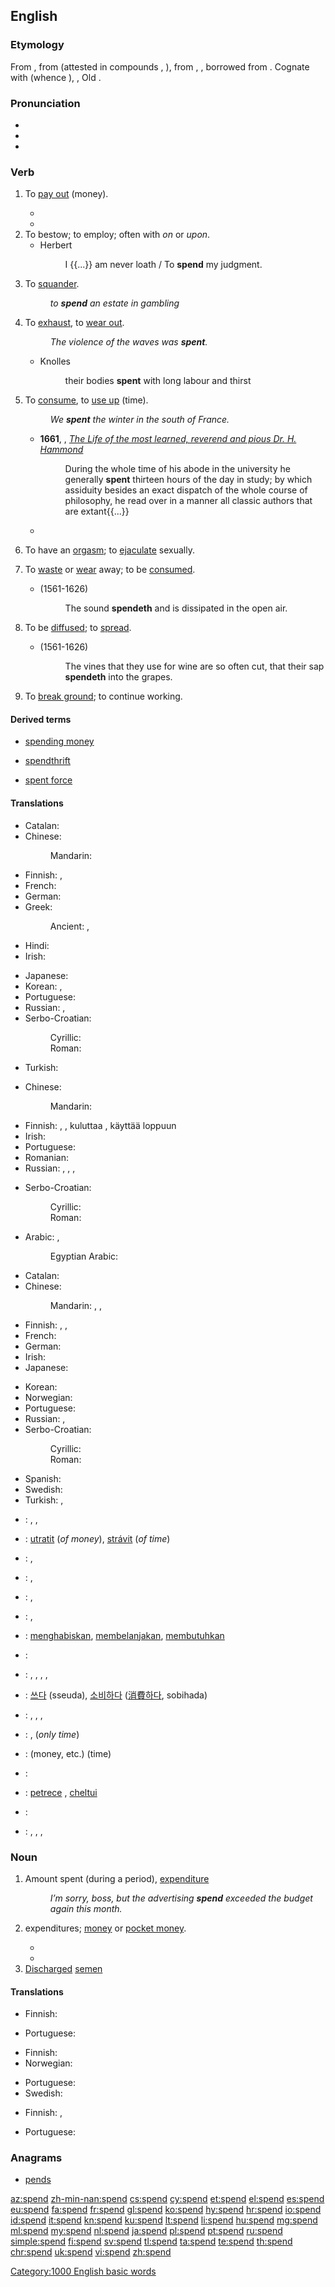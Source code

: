 ==English==

===Etymology===
From {{etyl|enm|en}} {{term|spenden|lang=enm}}, from {{etyl|ang|en}} {{term/t|ang|*spendan}} (attested in compounds {{term/t|ang|āspendan||to spend}}, {{term|forspendan||to use up, consume|lang=ang}}), from {{etyl|gem-pro|en}} {{term/t|gem-pro|*spendaną}}, {{term/t|gem-pro|*spendōną||to spend}}, borrowed from {{etyl|la|en}} {{term/t|la|expendere||to weigh out}}. Cognate with {{etyl|goh|-}} {{term/t|goh|spentōn||to consume, use, spend}} (whence {{etyl|de|-}} {{term|spenden||to donate, provide|lang=de}}), {{etyl|dum|-}} {{term|spenden||to spend, dedicate|lang=nl}}, Old {{etyl|is|-}} {{term|spenna||to spend|lang=is}}.

===Pronunciation===
* {{IPA|/spɛnd/}}
* {{audio|en-us-spend.ogg|Audio (US)|lang=en}}
* {{rhymes|ɛnd}}

===Verb===
{{en-verb|spends|spending|spent}}

# To [[pay out]] (money).
#: {{usex|He '''spends''' far more on gambling than he does on living proper.|lang=en}}
#* {{quote-book|year=1913|author={{w|Joseph C. Lincoln}}
|title=[http://openlibrary.org/works/OL5535161W Mr. Pratt's Patients]|chapter=1
|passage=Then there came a reg'lar terror of a sou'wester same as you don't get one summer in a thousand, and blowed the shanty flat and ripped about half of the weir poles out of the sand. We '''spent''' consider'ble money getting 'em reset, and then a swordfish got into the pound and tore the nets all to slathers, right in the middle of the squiteague season.}}
#* {{quote-magazine|date=2013-05-25|volume=407|issue=8837|page=74|magazine={{w|The Economist}}
|title=[http://www.economist.com/news/science-and-technology/21578357-plan-assess-peoples-personal-characteristics-their-twitter-streams-no No hiding place]
|passage=In America alone, people '''spent''' $170 billion on “direct marketing”—junk mail of both the physical and electronic varieties—last year. Yet of those who received unsolicited adverts through the post, only 3% bought anything as a result.}}
# To bestow; to employ; often with ''on'' or ''upon''.
#* Herbert
#*: I {{...}} am never loath / To '''spend''' my judgment.
# {{cx|dated|lang=en}} To [[squander]].
#: ''to '''spend''' an estate in gambling''
# To [[exhaust]], to [[wear out]].
#: ''The violence of the waves was '''spent'''.''
#* Knolles
#*: their bodies '''spent''' with long labour and thirst
# To [[consume]], to [[use up]] (time).
#: {{usex|My sister usually '''spends''' her free time in nightclubs.|lang=en}}
#: ''We '''spent''' the winter in the south of France.''
#* '''1661''', {{w|John Fell (bishop)|John Fell}}, ''[http://archive.org/stream/a615775104worduoft/a615775104worduoft_djvu.txt The Life of the most learned, reverend and pious Dr. H. Hammond]''
#*: During the whole time of his abode in the university he generally '''spent''' thirteen hours of the day in study; by which assiduity besides an exact dispatch of the whole course of philosophy, he read over in a manner all classic authors that are extant{{...}}
#* {{quote-magazine|year=2013|month=July-August|author={{w|Henry Petroski}}
|title=[http://www.americanscientist.org/issues/pub/2013/4/geothermal-energy Geothermal Energy]
|volume=101|issue=4|magazine={{w|American Scientist}}
|passage=Energy has seldom been found where we need it when we want it. Ancient nomads, wishing to ward off the evening chill and enjoy a meal around a campfire, had to collect wood and then '''spend''' time and effort coaxing the heat of friction out from between sticks to kindle a flame.}}
# {{context|dated|intransitive|lang=en}} To have an [[orgasm]]; to [[ejaculate]] sexually.
# {{context|intransitive|lang=en}} To [[waste]] or [[wear]] away; to be [[consume]]d.
#: {{usex|Energy '''spends''' in the using of it.|lang=en}}
#* {{w|Francis Bacon}} (1561-1626)
#*: The sound '''spendeth''' and is dissipated in the open air.
# To be [[diffuse]]d; to [[spread]].
#* {{w|Francis Bacon}} (1561-1626)
#*: The vines that they use for wine are so often cut, that their sap '''spendeth''' into the grapes.
# {{context|mining|lang=en}} To [[break ground]]; to continue working.

====Derived terms====
{{rel-top3|Terms derived from ''spend'' (verb)}}
* [[spending money]]
{{rel-mid3}}
* [[spendthrift]]
{{rel-mid3}}
* [[spent force]]
{{rel-bottom}}

====Translations====
{{trans-top|to pay out}}
* Catalan: {{t+|ca|gastar}}
* Chinese:
*: Mandarin: {{t+|cmn|花|tr=huā|sc=Hani}}
* Finnish: {{t+|fi|kuluttaa}}, {{t+|fi|käyttää}}
* French: {{t+|fr|dépenser}}
* German: {{t+|de|ausgeben}}
* Greek: {{t+|el|ξοδεύω|sc=Grek}}
*: Ancient: {{t|grc|ἀναλίσκω|sc=polytonic}}, {{t|grc|δαπανάω|sc=polytonic}}
* Hindi: {{t|hi|ख़र्च करना|tr=xarc karnā|sc=Deva}}
* Irish: {{t|ga|caith}}
{{trans-mid}}
* Japanese: {{t+|ja|消費|tr=しょうひする, shōhi suru|alt=消費する|sc=Jpan}}
* Korean: {{t+|ko|쓰다|tr=sseuda|sc=Kore}}, {{t+|ko|소비|tr=sobi-hada|alt=소비하다|sc=Kore}}
* Portuguese: {{t+|pt|gastar}}
* Russian: {{t+|ru|тратить|impf|tr=trátitʹ|sc=Cyrl}}, {{t+|ru|потратить|pf|tr=potrátitʹ|sc=Cyrl}}
* Serbo-Croatian:
*: Cyrillic: {{t|sh|тратити}}
*: Roman: {{t+|sh|tratiti}}
* Turkish: {{t+|tr|harcamak}}
{{trans-bottom}}

{{trans-top|to wear out, to exhaust}}
* Chinese:
*: Mandarin: {{t+|cmn|花|tr=huā|sc=Hani}}
* Finnish: {{t+|fi|kuluttaa}}, {{t+|fi|käyttää}}, kuluttaa {{t+|fi|loppu|alt=loppuun}}, käyttää loppuun
* Irish: {{t|ga|caith}}
* Portuguese: {{t+|pt|gastar}}
* Romanian: {{t+|ro|cheltui}}
* Russian: {{t+|ru|тратить|impf|tr=trátitʹ|sc=Cyrl}}, {{t+|ru|истратить|pf|tr=istrátitʹ|sc=Cyrl}}, {{t+|ru|расходовать|impf|tr=rasxódovatʹ|sc=Cyrl}}, {{t+|ru|израсходовать|pf|tr=izrasxódovatʹ|sc=Cyrl}}
{{trans-mid}}
* Serbo-Croatian:
*: Cyrillic: {{t|sh|тратити}}
*: Roman: {{t+|sh|tratiti}}
{{trans-bottom}}

{{trans-top|to consume, to use up}}
* Arabic: {{qualifier|pass (time)}} {{t|ar|قضى|tr=qáḍā|sc=Arab}}, {{qualifier|imperfect:}} {{t|ar|يقضي|tr=yáqḍī|sc=Arab}}
*: Egyptian Arabic: {{t|arz|قعد|tr=qi3id|sc=Arab}}
* Catalan: {{t+|ca|passar}}
* Chinese:
*: Mandarin: {{t|cmn|度過|sc=Hani}}, {{t+|cmn|度过|tr=dùguò|sc=Hani}}, {{t+|cmn|度|tr=dù|sc=Hani}}
* Finnish: {{t+|fi|viettää}}, {{t+|fi|kuluttaa}}, {{t+|fi|käyttää}}
* French: {{t+|fr|passer}}
* German: {{t+|de|verbringen}}
* Irish: {{t|ga|caith}}
* Japanese: {{t|ja|過ごす|tr=すごす, sugosu|sc=Jpan}}
{{trans-mid}}
* Korean: {{t+|ko|보내다|tr=bonaeda|sc=Kore}}
* Norwegian: {{t+|no|bruke}}
* Portuguese: {{t+|pt|gastar}}
* Russian: {{t+|ru|проводить|impf|tr=provodítʹ|sc=Cyrl}}, {{t+|ru|провести|pf|tr=provestí|sc=Cyrl}}
* Serbo-Croatian:
*: Cyrillic: {{t|sh|проводити}}
*: Roman: {{t+|sh|provoditi}}
* Spanish: {{t+|es|pasar}}
* Swedish: {{t+|sv|tillbringa}}
* Turkish: {{t+|tr|harcamak}}, {{t+|tr|geçirmek}}
{{trans-bottom}}

{{checktrans-top}}
* {{ttbc|ar}}: {{t+|ar|صرف|tr=Sárafa}},  {{t|ar|أنفق|tr='anfaqa}}, {{qualifier|time}} {{t|ar|قضى|tr=qaDaa}}
* {{ttbc|cs}}: [[utratit]] (''of money''), [[strávit]] (''of time'')
* {{ttbc|nl}}: {{t+|nl|uitgeven}}, {{t+|nl|doorbrengen}}
* {{ttbc|fr}}: {{qualifier|time}} {{t+|fr|passer}}, {{qualifier|money, etc.}} {{t+|fr|dépenser}}
* {{ttbc|de}}: {{t+|de|ausgeben}},  {{qualifier|time}} {{t+|de|verbringen}}
* {{ttbc|hu}}: {{t+|hu|költ}}, {{t+|hu|kiad}}
* {{ttbc|id}}: [[habis|menghabiskan]], [[belanja|membelanjakan]], [[butuh|membutuhkan]]
{{trans-mid}}
* {{ttbc|it}}: {{t+|it|spendere}}
* {{ttbc|ja}}: {{t+|ja|使う|tr=tsukau}}, {{t+|ja|かかる|tr=kakaru}}, {{t|ja|要する|tr=ようする, yō-suru}}, {{t+|ja|消費|alt=消費する|tr=しょうひする, shōhi-suru}},  {{qualifier|time}} {{t|ja|過ごす|tr=sugosu}}
* {{ttbc|ko}}: [[쓰다]] (sseuda), [[소비하다]] ([[消費]][[하다]], sobihada)
* {{ttbc|cmn}}: {{t+|cmn|花|tr=huā|sc=Hani}},  {{qualifier|time}} {{t|cmn|度過|sc=Hani}},  {{t+|cmn|度过|tr=dùguò|sc=Hani}},  {{t+|cmn|度|tr=dù|sc=Hani}}
* {{ttbc|no}}: {{t+|no|bruke}}, {{t|no|tilbringe}} (''only time'')
* {{ttbc|pl}}: {{t+|pl|tracić}} (money, etc.) {{t+|pl|spędzać}} (time)
* {{ttbc|pt}}: {{t+|pt|gastar}}
* {{ttbc|ro}}: [[petrece]] {{qualifier|time}}, [[cheltui]] {{qualifier|money, etc.}}
* {{ttbc|es}}: {{t+|es|gastar}}
* {{ttbc|sv}}: {{t|sv|göra slut på}}, {{qualifier|money, etc.}} {{t+|sv|förbruka}}, {{qualifier|money}} {{t+|sv|spendera}}, {{qualifier|time}} {{t+|sv|tillbringa}}
{{trans-bottom}}

===Noun===
{{en-noun}}

# Amount spent (during a period), [[expenditure]]
#: ''I’m sorry, boss, but the advertising '''spend''' exceeded the budget again this month.''
# {{context|[[pluralize]]d|lang=en}} expenditures; [[money]] or [[pocket money]].
#* {{quote-news
    | date = 2011-02-01
    | first = Ami
    | last = Sedghi
    | title = Record breaking January transfers: find the '''spends''' by club
    | newspaper = The Guardian
    | url = http://www.guardian.co.uk/news/datablog/2011/feb/01/january-transfer-spend-record-high-torres
    | passage = Total January '''spends''' by year
}}
#* {{quote-web
    | year = 2011
    | title = Council spending over £500
    | site = Rochdale Metropolitan Borough Council
    | url = http://www.rochdale.gov.uk/business_and_employment/tenders_and_contracts/council_spending_over_£500.aspx
    | accessdate = 2012-01-26
    | passage = The '''spends''' have been made by our strategic partners ...
}}
# [[discharge|Discharged]] [[semen]]

====Translations====
{{trans-top|amount spent}}
* Finnish: {{t+|fi|kulut|p}}
{{trans-mid}}
* Portuguese: {{t+|pt|gasto|m}}
{{trans-bottom}}

{{trans-top|expenditures}}
* Finnish: {{t|fi|menot|p}}
* Norwegian: {{t|no|lommepenger|p}}
{{trans-mid}}
* Portuguese: {{t+|pt|gastos|m-p}}
* Swedish: {{t|sv|fickpengar|p}}
{{trans-bottom}}

{{trans-top|discharged semen}}
* Finnish: {{t+|fi|mälli}}, {{t+|fi|satsi}}
{{trans-mid}}
* Portuguese: {{t+|pt|jato|m}}
{{trans-bottom}}

===Anagrams===
* [[pends#English|pends]]

[[Category:1000 English basic words]]

[[az:spend]]
[[zh-min-nan:spend]]
[[cs:spend]]
[[cy:spend]]
[[et:spend]]
[[el:spend]]
[[es:spend]]
[[eu:spend]]
[[fa:spend]]
[[fr:spend]]
[[gl:spend]]
[[ko:spend]]
[[hy:spend]]
[[hr:spend]]
[[io:spend]]
[[id:spend]]
[[it:spend]]
[[kn:spend]]
[[ku:spend]]
[[lt:spend]]
[[li:spend]]
[[hu:spend]]
[[mg:spend]]
[[ml:spend]]
[[my:spend]]
[[nl:spend]]
[[ja:spend]]
[[pl:spend]]
[[pt:spend]]
[[ru:spend]]
[[simple:spend]]
[[fi:spend]]
[[sv:spend]]
[[tl:spend]]
[[ta:spend]]
[[te:spend]]
[[th:spend]]
[[chr:spend]]
[[uk:spend]]
[[vi:spend]]
[[zh:spend]]